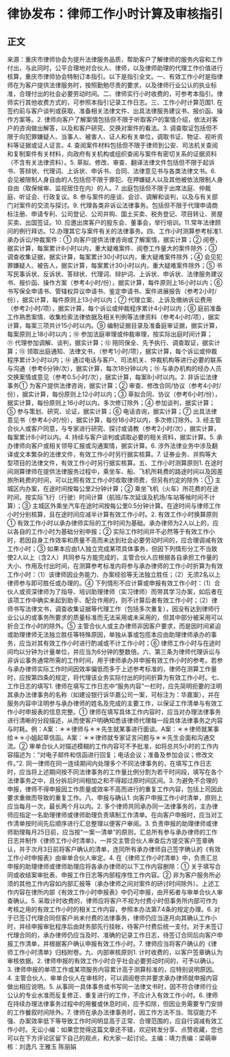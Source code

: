 # 律协发布：律师工作小时计算及审核指引
## 正文
来源：重庆市律师协会为提升法律服务品质，帮助客户了解律师的服务内容和工作付出，与此同时，公平合理地对合伙人、律师，以及律师助理的代理工作价值进行核算，重庆市律师协会特制订本指引。以下是指引全文。一、有效工作小时是指律师在为客户提供法律服务时，按照勤勉尽责的要求，以及律师行业公认的执业标准，合理付出的社会必要劳动时间。二、律师实行小时收费的，可参考本指引。律师实行其他收费方式的，可参照本指引记录工作日志。三、工作小时计算范围1. 在签约前与客户谈判或获取、准备相关法律文件、出具法律服务建议书、报价函、操作方案等。2. 律师向客户了解案情包括但不限于听取客户的案情介绍，依法对客户的咨询做出解答，以及和客户研究、交换对案件的看法。3. 调查取证包括但不限于向犯罪嫌疑人、当事人、被害人、证人和有关单位，调取书证、物证、视听资料等证据或证人证言。4. 查阅案件材料包括但不限于律师到公安、司法机关查阅和复制案件有关材料，向政府有关机构或组织查阅与案件有密切关系的证据资料（不含有关法律资料）。5. 草拟、修改、审查、翻译法律文件包括但不限于起诉书、答辩状、代理词、上诉状、申诉书、合同、法律意见书与各类法律文书。6. 会见被限制人身自由的人包括但不限于罪犯、在押嫌疑人以及其他被依法限制人身自由（取保候审、监视居住在内）的人。7. 出庭包括但不限于出席法庭、仲裁庭、听证会、行政复议。8. 参与案件的座谈、会诊、调解和谈判，以及与有关部门对案件的交流与探讨。9. 代理各类非诉讼法律事务。包括但不限于代理申请商标注册、申请专利、公司登记、公司并购、国土买卖、税务登记、项目转让、房屋买卖、出国签证。10. 应邀出席客户的股东会、董事会，举行培训。11.常年法律顾问的例行拜访。12.办理其它与案件有关的法律事务。四、工作小时测算参考标准1. 承办诉讼/仲裁案件：① 向客户提供法律咨询或了解案情，据实计算；② 阅卷，据实计算，每案累计8小时以内，重大疑难案件、阅卷工作量大的案件除外；③ 调查收集证据，据实计算，每案累计30小时以内，重大疑难案件除外；④ 会见犯罪嫌疑人、被告人，据实计算，每案累计30小时以内，重大疑难案件除外；⑤ 书写民事诉状、反诉状、答辩状、代理词、辩护词、上诉状、申诉状、法律服务建议书、报价函、操作方案（参考4小时/份），据实计算，每件原则上16小时以内；⑥ 书写保全申请书、管辖权异议申请书、鉴定申请书、案件进展报告（参考2小时/份），据实计算，每件原则上13小时以内；⑦ 代理立案、上诉及缴纳诉讼费用（参考2小时/项），据实计算，每个诉讼或仲裁程序累计4小时以内；⑧ 庭前准备工作熟悉案情、收集检索法律依据及相关判例等法律资料（参考4小时/项），据实计算，每案三项共计15小时以内。⑨ 编制证据目录及准备庭审证据，据实计算，每案原则上18小时以内；⑩ 参加法庭审理或仲裁审理，按实际出庭时间计算；⑪ 代理参加调解、谈判，据实计算；⑫ 陪同保全、先予执行、调查取证，据实计算；⑬ 领取出庭通知、法律文书，（参考1小时/项），据实计算，每个诉讼或仲裁程序累计3小时以内；⑭ 通过电话与客户、司法机关、仲裁机构等进行必要的联系与沟通（参考6分钟/次），据实计算，每次18分钟以内；⑮ 与承办机构的经办人员交换案情或意见（参考0.5小时/次），据实计算，每案8小时以内。2. 非诉讼法律事务① 为客户提供法律咨询，据实计算；② 审查、修改合同/协议（参考4小时/份），据实计算，每份原则上12小时以内；③ 草拟合同、协议（参考6小时/份），据实计算，每份原则上16小时以内，多次修订除外；④ 参加谈判，据实计算；⑤ 参与策划、研究、论证，据实计算；⑥ 电话咨询，据实计算；⑦ 出具法律意见书（参考4小时/份），据实计算，每份18小时以内，多次修订除外。3. 经主管合伙人或客户同意，与专家进行研究、探讨或请教（参考2小时/次），据实计算，每案累计8小时以内。4. 持续与客户谈判或调取必要的相关资料，据实计算。5. 承办律师向客户或相关领导汇报或沟通案情，据实计算。6. 涉外法律业务中涉及翻译或文本繁杂的法律文件，有效工作小时另行据实核算。7. 证券业务、并购等大型项目的法律文件，有效工作小时另行据实核算。五、工作小时测算原则1. 在途时间测算律师在提供法律服务过程中，乘坐车、船、飞机所耗费的路途时间以及因差旅所耗费的时间，可以比照有效工作小时收取律师费，但另有约定的除外：① 主城区内办案，在途时间按每公里2分钟计算；② 乘坐飞机（火车）所花费的在途时间，按实际飞行（行驶）时间计算（航班/车次延误及机场/车站等候时间不计算）；③ 主城区外乘坐汽车在途时间按每公里0.5分钟计算。在途时间与律师工作小时分别核算，且在途时间应减半计算有效工作小时。2. 有效工作小时换算原则① 有效工作小时以承办律师实际的工作时间为基础。承办律师为2人以上的，应以各自的工作小时为基础分别申报；② 实际工作时间并不必然等于有效工作小时，若因自身工作效率和质量不高而未达到社会必要劳动时间的，应合理调减有效工作小时；③ 如果本应由1人独立完成某项具体事务，但因下列情形分工不当致使2人以上（含2人）共同参与方能完成的，主管合伙人应根据各自承担工作量的大小、作用及付出时间，在测算参考标准内将参与承办律师的工作小时折算为有效工作小时：（1）该律师因业务能力、办案经验等无法独立胜任；（2）无须2名以上律师参与即可胜任或办理的。④ 下列情形不应计算或申报有效工作小时：（1）合伙人或资深律师为了指导、培训助理律师（实习律师）而带其学习办案，如后者在该项工作中确实未起到助手、配合作用的，则不计算后者有效工作小时；（2）律师书写法律文书，调查收集证据等代理工作（包括多次重复），因没有达到律师行业公认的或事务所要求的质量标准而无法采用或未采用的，但其中部分被采用可以折合工作小时的除外。⑤ 主管合伙人或主办律师非因客户要求，而是因时间紧迫或助理律师无法独立胜任等特殊原因，单独从事或包揽本应由助理律师承办的事务，应当对其有效工作小时进行酌减或不计工作小时；⑥ 律师工作小时与在途时间均以分钟为计量单位，并应当为6分钟的整数倍。六、第三条为律师代理诉讼与非诉讼事务通常所需的工作时间，用于律师承办并申报有效工作小时的参考。若参与承办律师实际工作时间因效率偏低而多于上述参考标准的，律师在测算工作量时，应按第四条的规定，将代理该业务实际付出的时间折算为有效工作小时。七、工作日志的填写1. 律师在填写工作日志中“服务内容”一栏时，应先简明扼要的注明其承办法律事务的名称（如建设银行诉华嘉公司一案，可标注为：华嘉案），并在服务内容中注明参与承办律师的姓名及完成的主要工作，以保证工作清单与有效工作小时申报表的信息完整。① 律师在填写具体工作内容时，应当对办理法律事务进行清晰的分段描述，从而使客户明确知悉该律师代理每一段具体法律事务之内容与时耗。例：A案：＊＊律师与＊＊先生就某事进行面谈。A案：＊＊律师就某事给＊＊小姐起草信函。A案：＊＊律师就专家证言问题与＊＊先生会面和沟通交流。② 审单合伙人对描述模糊的工作内容可不予批准，如将总共5小时的工作内容描述为：“对电子邮件和信函进行回复；电话会议；准备及参加会议；修改文件。”2. 同一律师在同一连续期间内处理多个不同法律事务的，在填写工作日志时，应当将上述期间按不同法律事务的工作量比例分割为若干时间段，填写在各个法律事务之中，且分拆后时间相加之和不得超过原时间区间。3. 为避免不合理的申报，律师不得申报因工作质量或效率不高而进行的重复工作内容，包括上司因此要求重做而导致的重复工作。八、申报与确认1. 向客户申报工作小时清单，原则上应当每月一次，最长两个月以内。2. 多个律师共同承办同一法律事务的，主办律师应指定一名助理律师或律师助理负责填制工作清单。在向客户申报时，应当对工作清单按时间先后顺序进行汇总整理以便客户审阅。3. 负责申报的助理律师或律师助理每月25日前，应当按“一案一清单”的原则，汇总所有参与承办律师的工作日志并制作《律师工作小时清单》，一并交主管合伙人审查后方提交客户签章确认，并于次月3日前将客户确认的清单，连同所有承办律师自己签字确认的《有效工作小时申报表》由审单合伙人审定。4. 在《律师工作小时清单》中，负责汇总申报的助理律师或律师助理应将各承办律师的以下工作内容删除：① 关于填写合同或收结案审批表、申报工作日志等内部程序性工作内容。② 非为客户服务所必须的其他工作内容如内部汇报等（承办律师之间对案件的研讨时间除外）。上述工作内容在律所内部《有效工作小时申报表》中仍可申报，由开拓者与审单合伙人审查确认。5. 采取计时收费的，律师应将客户不视为付费小时但事务所内部可作为考核之用的有效工作小时的相关工作内容，参照本办法第7.4条的规定办理。6. 对于已签订代理合同但客户尚未付费的法律事务，律师仍应当逐月向其确认工作小时，并经申报审批程序后由财务部先行挂帐，待客户付费后统一支付。对于未签订代理合同的，承办律师仍应当及时、准确的记录工作日志，待签订合同后向客户申报工作清单，并根据客户确认申报有效工作小时。7. 律师应当将客户确认的《律师工作小时清单》归档附卷。九、内部审核原则1. 计时收费的，以客户签章确认为审核依据。2. 律师申报的有效工作小时合乎社会必要劳动时间的，可予以确认。3. 律师申报的单项工作或某项服务内容累计高于测算标准的，应特别说明原因。4. 主管合伙人、审单合伙人在审核时，可以调阅卷宗并要求承办律师就申报内容做出相应说明。5. 从事同一具体事务或书写同一法律文书时，因不符合律师行业公认的专业水准而反复修正、重复进行的工作，不应计入有效工作小时。6. 律师在持续办理法律事务过程中的用餐或休息时间，应予扣除，但因业务需要专门安排的工作餐叙时间除外。7. 律师在承办法律事务时，因工作方法不当、驾驭能力不强、办案效率低下等导致工作时间明显高于正常、合理范围的，应自行调减有效工作小时。无讼小编：如果您觉得这篇文章还不错，欢迎转发分享、点赞收藏，您也可以在下方评论区留下自己的观点，和大家一起讨论。主编：靖力责编：梁萌审核：刘逸凡 王雅玉 陈丽娟